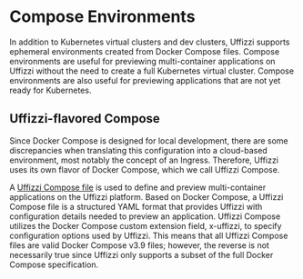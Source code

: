 # Compose Environments

In addition to Kubernetes virtual clusters and dev clusters, Uffizzi supports ephemeral environments 
created from Docker Compose files. Compose environments are useful for previewing multi-container 
applications on Uffizzi without the need to create a full Kubernetes virtual cluster. Compose 
environments are also useful for previewing applications that are not yet ready for Kubernetes.  

## Uffizzi-flavored Compose
Since Docker Compose is designed for local development, there are some discrepancies when translating 
this configuration into a cloud-based environment, most notably the concept of an Ingress. Therefore, 
Uffizzi uses its own flavor of Docker Compose, which we call Uffizzi Compose.  

A [Uffizzi Compose file](/compose-spec) is used to define and preview multi-container applications on the Uffizzi platform. 
Based on Docker Compose, a Uffizzi Compose file is a structured 
YAML format that provides Uffizzi with configuration details needed to preview an application. Uffizzi 
Compose utilizes the Docker Compose custom extension field, x-uffizzi, to specify configuration options 
used by Uffizzi. This means that all Uffizzi Compose files are valid Docker Compose v3.9 files; however, 
the reverse is not necessarily true since Uffizzi only supports a subset of the full Docker Compose 
specification.